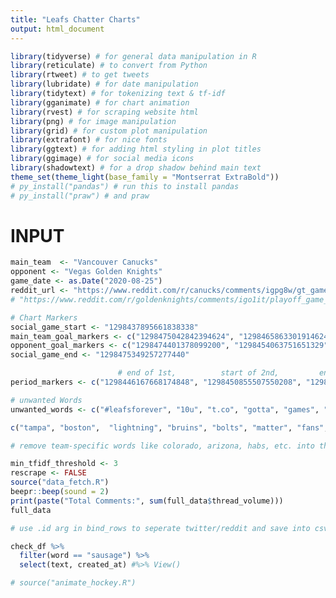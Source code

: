```yaml
---
title: "Leafs Chatter Charts"
output: html_document
---
```


```r
library(tidyverse) # for general data manipulation in R
library(reticulate) # to convert from Python
library(rtweet) # to get tweets
library(lubridate) # for date manipulation
library(tidytext) # for tokenizing text & tf-idf
library(gganimate) # for chart animation
library(rvest) # for scraping website html
library(png) # for image manipulation
library(grid) # for custom plot manipulation
library(extrafont) # for nice fonts
library(ggtext) # for adding html styling in plot titles
library(ggimage) # for social media icons
library(shadowtext) # for a drop shadow behind main text
theme_set(theme_light(base_family = "Montserrat ExtraBold"))
# py_install("pandas") # run this to install pandas
# py_install("praw") # and praw
```

# INPUT

```r
main_team  <- "Vancouver Canucks"
opponent <- "Vegas Golden Knights"
game_date <- as.Date("2020-08-25")
reddit_url <- "https://www.reddit.com/r/canucks/comments/igpg8w/gt_game_2_vancouver_canucks_01_vegas_golden/"
# "https://www.reddit.com/r/goldenknights/comments/igo1it/playoff_game_thread_game_2_vancouver_canucks_0_1/"
```

```r
# Chart Markers
social_game_start <- "1298437895661838338"
main_team_goal_markers <- c("1298475042842394624", "1298465863301914624", "1298459984900968448", "1298442402709958656", "1298438402728062976")
opponent_goal_markers <- c("1298474401378099200", "1298454063751651329")
social_game_end <- "1298475349257277440"

                        # end of 1st,          start of 2nd,         end of 2nd,             start of 3rd
period_markers <- c("1298446167668174848", "1298450855507550208", "1298461345419948032", "1298465668610707464")
```


```r
# unwanted Words
unwanted_words <- c("#leafsforever", "10u", "t.co", "gotta", "games", "hockey", "dont", "amp", "period", "region", "https", "10a", "pas", "att", "gonna", "ive", "les", "game", "hes",  "vai", "ml\U0001f4b5", "lieut", "vous", "weve", "ill", "theyre", "isnt", "youre", "o55", "bla", "guys", "row", "usa", "och", "temporada", "07mar", "playing", "play", "plays", "taking", "happen", "people", "teams", "team", "people", "game", "looked", "stream", "10mar", "est", "amo", "des", "los", "bay", "cuz", "sur", "didnt", "doesnt", "watch", "ssin", "está", "ppl", "#leafsnation", "watching", "fan", "youve", "nos", "mais", "vmies", "muito", "def", "times", "cat", "templeofthececi", "een", "tor", "sf","im", "el",  "ha", "thy", "pm", "usanhl", "app", "sugar", "kim", "de", "la", "offs", "aux", "wasnt", "ela", "jogo", "ot", "na", "doesn", "i’ve", "teams", "hockey", "team", "people", "game", "dont", "looked", "stream","ago", "aren", "questrade", "nhl com", "ins", "harvey's", "confirm", "dun", "nbsp", "they’re", "makes", "periods", "players", "watch", "lot", "didnt", "giphy.gif", "cbc", "def", "im", "media.giphy.com","tweet", "games", "story", "lander",  "doo",  "jpg", "heres",  "channel", "person", "snowmen", "played", "dos",  "san", "player", "based", "vis", "don", "nbcsn", "pts", "nbc", "fox", "dal", "hulu", "renaud", "channels",  "poxa", "ov", "tt", "cest", "raffl", "http://", "hey",  "saadtoewskane", "golden", "ur", "youd", "da", "ct", "couldve", "em", "arent", "id", "gdt", "tv", "ah", "ms", "guy", "os", "sports", "fx", "hed", "foi", "uma", "gt", "hashtag", "soccer", "bilasport", "ma", "le", "eu", "ml", "une", "pan", "en", "lavalanche",  "havent", "youtube", "thatd", "mas", "krugcarlo", "playo", "penalidade", "theyd", "itll", "und", "bit", "ich", "ont", "ja", "votre", "tu", "mon", "nous", "thee", "leur", "wouldve", "wont", "contre", "shes", "wouldnt", "por", "buts", "keeping", "quon", "ils",  "mans", "mid", "pic", "penis", "ac", "dar",  "oven", "ainda", "du", "password", "sourdough", "hasnt", "rn", "essa", "qui", "playoff", "phi",  "todo", "si", "pra", "meant", "emu", "words",  "mesmo", "vamos", "olha", "nhl", "med", "nie", "aula", "vpn", "whats", "col", "au", "je",  "snp", "faire", "avg", "twitter", "talking", "list", "min", "ai", "round", "wheres","left", "song", "aug", "sn",  "meet", "bos", "til", "qf", "il", "mine", "shouldnt","aurait", "pc", "con", "bien", "esti", "veux", "veut", "ni", "account", "spending", "cinq", "jouer", "paypal", "juste", "tick", "buying", "idea", "sont", "mal", "sir", "suspendu", "retrieved", "arbitres", "chino", "theyve", "allez", "aint", "avs", "dallas", "gif", "stars", "pt", "doit", "east", "cough", "blue", "sandwich", "youll", "kennedy", "nordstromkuralywagner", "theyll", "ope", "tonights", "se", "australia", "briga", "local", "day", "wear", "episode", "raiders", "supposed", "sunday", "dbz", "upvotes", "likes", "sap", "yr", "question", "cc", "dip", "covering",  "pelechpulock", "page", "description", "sold",  "season", "convention", "week", "rhockey", "sunflower", "las", "gols", "flyers", "te",  "bem", "seeds", "word", "pct", "numerique", "shouldve",  "dan", "sv",  "vegas", "knights", "van", "vgk", "nucks",  "canucks")

c("tampa", "boston",  "lightning", "bruins", "bolts", "matter", "fans", "canes",  "flyers", "cgy", "pc",  "gif", "blues","dallas", "cgy", "chicago", "philadelphia", "blues", "flyers", "philly", "philadelphia", "isles", "islanders")

# remove team-specific words like colorado, arizona, habs, etc. into the metadata
```

```r
min_tfidf_threshold <- 3
rescrape <- FALSE
source("data_fetch.R")
beepr::beep(sound = 2)
print(paste("Total Comments:", sum(full_data$thread_volume)))
full_data

# use .id arg in bind_rows to seperate twitter/reddit and save into csv
```

```r
check_df %>%
  filter(word == "sausage") %>%
  select(text, created_at) #%>% View()
```


```r
# source("animate_hockey.R")
```

